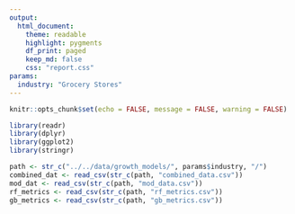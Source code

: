```yaml
---
output:
  html_document:
    theme: readable
    highlight: pygments
    df_print: paged
    keep_md: false
    css: "report.css"
params:
  industry: "Grocery Stores"
---
```

```r
knitr::opts_chunk$set(echo = FALSE, message = FALSE, warning = FALSE)

library(readr)
library(dplyr)
library(ggplot2)
library(stringr)

path <- str_c("../../data/growth_models/", params$industry, "/")
combined_dat <- read_csv(str_c(path, "combined_data.csv"))
mod_dat <- read_csv(str_c(path, "mod_data.csv"))
rf_metrics <- read_csv(str_c(path, "rf_metrics.csv"))
gb_metrics <- read_csv(str_c(path, "gb_metrics.csv"))
```

